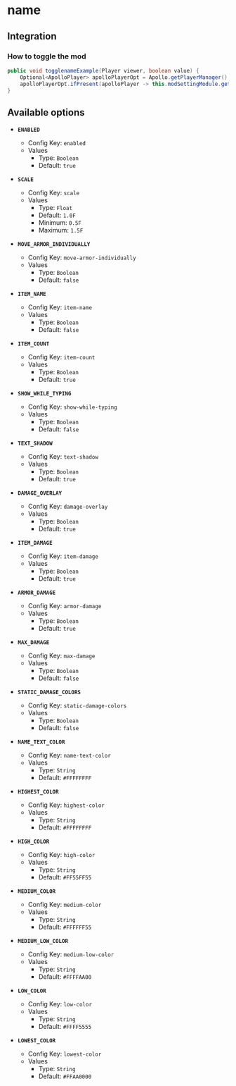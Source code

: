 # name

## Integration

### How to toggle the mod

```java
public void togglenameExample(Player viewer, boolean value) {
    Optional<ApolloPlayer> apolloPlayerOpt = Apollo.getPlayerManager().getPlayer(viewer.getUniqueId());
    apolloPlayerOpt.ifPresent(apolloPlayer -> this.modSettingModule.getOptions().set(apolloPlayer, ModArmorstatus.ENABLED, value));
}
```

## Available options

- __`ENABLED`__
    - Config Key: `enabled`
    - Values
        - Type: `Boolean`
        - Default: `true`

- __`SCALE`__
    - Config Key: `scale`
    - Values
        - Type: `Float`
        - Default: `1.0F`
        - Minimum: `0.5F`
        - Maximum: `1.5F`

- __`MOVE_ARMOR_INDIVIDUALLY`__
    - Config Key: `move-armor-individually`
    - Values
        - Type: `Boolean`
        - Default: `false`

- __`ITEM_NAME`__
    - Config Key: `item-name`
    - Values
        - Type: `Boolean`
        - Default: `false`

- __`ITEM_COUNT`__
    - Config Key: `item-count`
    - Values
        - Type: `Boolean`
        - Default: `true`

- __`SHOW_WHILE_TYPING`__
    - Config Key: `show-while-typing`
    - Values
        - Type: `Boolean`
        - Default: `false`

- __`TEXT_SHADOW`__
    - Config Key: `text-shadow`
    - Values
        - Type: `Boolean`
        - Default: `true`

- __`DAMAGE_OVERLAY`__
    - Config Key: `damage-overlay`
    - Values
        - Type: `Boolean`
        - Default: `true`

- __`ITEM_DAMAGE`__
    - Config Key: `item-damage`
    - Values
        - Type: `Boolean`
        - Default: `true`

- __`ARMOR_DAMAGE`__
    - Config Key: `armor-damage`
    - Values
        - Type: `Boolean`
        - Default: `true`

- __`MAX_DAMAGE`__
    - Config Key: `max-damage`
    - Values
        - Type: `Boolean`
        - Default: `false`

- __`STATIC_DAMAGE_COLORS`__
    - Config Key: `static-damage-colors`
    - Values
        - Type: `Boolean`
        - Default: `false`

- __`NAME_TEXT_COLOR`__
    - Config Key: `name-text-color`
    - Values
        - Type: `String`
        - Default: `#FFFFFFFF`

- __`HIGHEST_COLOR`__
    - Config Key: `highest-color`
    - Values
        - Type: `String`
        - Default: `#FFFFFFFF`

- __`HIGH_COLOR`__
    - Config Key: `high-color`
    - Values
        - Type: `String`
        - Default: `#FF55FF55`

- __`MEDIUM_COLOR`__
    - Config Key: `medium-color`
    - Values
        - Type: `String`
        - Default: `#FFFFFF55`

- __`MEDIUM_LOW_COLOR`__
    - Config Key: `medium-low-color`
    - Values
        - Type: `String`
        - Default: `#FFFFAA00`

- __`LOW_COLOR`__
    - Config Key: `low-color`
    - Values
        - Type: `String`
        - Default: `#FFFF5555`

- __`LOWEST_COLOR`__
    - Config Key: `lowest-color`
    - Values
        - Type: `String`
        - Default: `#FFAA0000`


